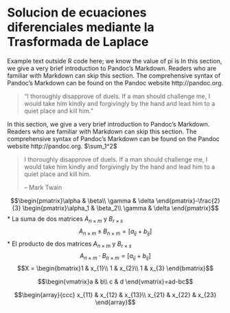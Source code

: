 # Solucion de ecuaciones diferenciales mediante la Trasformada de Laplace 

Example text outside R code here; we know the value of
pi is In this section, we give a very brief introduction to Pandoc’s Markdown. Readers who are familiar with Markdown can skip this section. The comprehensive syntax of Pandoc’s Markdown can be found on the Pandoc website http://pandoc.org.

> "I thoroughly disapprove of duels. If a man should challenge me,
  I would take him kindly and forgivingly by the hand and lead him
  to a quiet place and kill him."

In this section, we give a very brief introduction to Pandoc’s Markdown. Readers who are familiar with Markdown can skip this section. The comprehensive syntax of Pandoc’s Markdown can be found on the Pandoc website http://pandoc.org. $\sum_1^2$

> I thoroughly disapprove of duels. If a man should challenge me,
  I would take him kindly and forgivingly by the hand and lead him
  to a quiet place and kill him.
>
> -- Mark Twain

$$\begin{pmatrix}\alpha & \beta\\
\gamma & \delta
\end{pmatrix}-\frac{2}{3} \begin{pmatrix}\alpha_1 & \beta_2\\
\gamma & \delta
\end{pmatrix}$$
* La suma de dos matrices $A_{n\times m}$ y $B_{r\times s}$ $$A_{n\times m}\pm B_{n\times m}=[a_{ij}+b_{ij}]$$
* El producto de dos matrices $A_{n\times m}$ y $B_{r\times s}$ $$A_{n\times m}\cdot B_{n\times m}=[a_{ij}+b_{ij}]$$
$$X = \begin{bmatrix}1 & x_{1}\\
1 & x_{2}\\
1 & x_{3}
\end{bmatrix}$$

$$\begin{vmatrix}a & b\\
c & d
\end{vmatrix}=ad-bc$$

$$\begin{array}{ccc}
x_{11} & x_{12} & x_{13}\\
x_{21} & x_{22} & x_{23}
\end{array}$$

